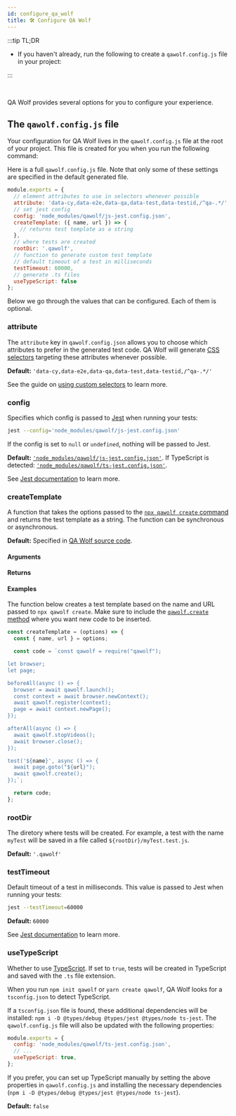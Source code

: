 ```yaml
---
id: configure_qa_wolf
title: 🛠️ Configure QA Wolf
---
```



:::tip TL;DR

- If you haven't already, run the following to create a `qawolf.config.js` file in your project:

<Initialize />

:::

<br />

QA Wolf provides several options for you to configure your experience.

## The `qawolf.config.js` file

Your configuration for QA Wolf lives in the `qawolf.config.js` file at the root of your project. This file is created for you when you run the following command:

<Initialize />

Here is a full `qawolf.config.js` file. Note that only some of these settings are
specified in the default generated file.

```js
module.exports = {
  // element attributes to use in selectors whenever possible
  attribute: 'data-cy,data-e2e,data-qa,data-test,data-testid,/^qa-.*/',
  // set jest config
  config: 'node_modules/qawolf/js-jest.config.json',
  createTemplate: ({ name, url }) => {
    // returns test template as a string
  },
  // where tests are created
  rootDir: '.qawolf',
  // function to generate custom test template
  // default timeout of a test in milliseconds
  testTimeout: 60000,
  // generate .ts files
  useTypeScript: false
};
```

Below we go through the values that can be configured. Each of them is optional.

### attribute

The `attribute` key in `qawolf.config.json` allows you to choose which attributes to prefer in the generated test code. QA Wolf will generate [CSS selectors](https://developer.mozilla.org/en-US/docs/Web/CSS/CSS_Selectors) targeting these attributes whenever possible.

**Default:** `'data-cy,data-e2e,data-qa,data-test,data-testid,/^qa-.*/'`

See the guide on [using custom selectors](use_custom_selectors#target-attributes) to learn more.

### config

Specifies which config is passed to [Jest](https://jestjs.io) when running your tests:

```bash
jest --config='node_modules/qawolf/js-jest.config.json'
```

If the config is set to `null` or `undefined`, nothing will be passed to Jest.

**Default:** [`'node_modules/qawolf/js-jest.config.json'`](https://github.com/qawolf/qawolf/blob/main/js-jest.config.json). If TypeScript is detected: [`'node_modules/qawolf/ts-jest.config.json'`](https://github.com/qawolf/qawolf/blob/main/ts-jest.config.json).

See [Jest documentation](https://jestjs.io/docs/en/cli#--configpath) to learn more.

### createTemplate

A function that takes the options passed to the [`npx qawolf create` command](api/cli#npx-qawolf-create-url-name) and returns the test template as a string. The function can be synchronous or asynchronous.

**Default:** Specified in [QA Wolf source code](https://github.com/qawolf/qawolf/blob/main/src/build-code/buildTemplate.ts#L88).

#### Arguments

<ArgumentCreateTemplate />

#### Returns

<Argument
  description="The template to write to the test file."
  name=""
  type="string | Promise<string>"
/>

#### Examples

The function below creates a test template based on the name and URL passed to `npx qawolf create`. Make sure to include the [`qawolf.create` method](api/qawolf/create) where you want new code to be inserted.

```js
const createTemplate = (options) => {
  const { name, url } = options;

  const code = `const qawolf = require("qawolf");

let browser;
let page;

beforeAll(async () => {
  browser = await qawolf.launch();
  const context = await browser.newContext();
  await qawolf.register(context);
  page = await context.newPage();
});

afterAll(async () => {
  await qawolf.stopVideos();
  await browser.close();
});

test('${name}', async () => {
  await page.goto("${url}");
  await qawolf.create();
});`;

  return code;
};
```

### rootDir

The diretory where tests will be created. For example, a test with the name `myTest` will be saved in a file called `${rootDir}/myTest.test.js`.

**Default:** `'.qawolf'`

### testTimeout

Default timeout of a test in milliseconds. This value is passed to Jest when running your tests:

```bash
jest --testTimeout=60000
```

**Default:** `60000`

See [Jest documentation](https://jestjs.io/docs/en/cli#--testtimeoutnumber) to learn more.

### useTypeScript

Whether to use [TypeScript](https://www.typescriptlang.org). If set to `true`, tests will be created in TypeScript and saved with the `.ts` file extension.

When you run `npm init qawolf` or `yarn create qawolf`, QA Wolf looks for a `tsconfig.json` to detect TypeScript.

If a `tsconfig.json` file is found, these additional dependencies will be installed: `npm i -D @types/debug @types/jest @types/node ts-jest`. The `qawolf.config.js` file will also be updated with the following properties:

```js
module.exports = {
  config: 'node_modules/qawolf/ts-jest.config.json',
  // ...
  useTypeScript: true,
};
```

If you prefer, you can set up TypeScript manually by setting the above properties in `qawolf.config.js` and installing the necessary dependencies (`npm i -D @types/debug @types/jest @types/node ts-jest`).

**Default:** `false`
